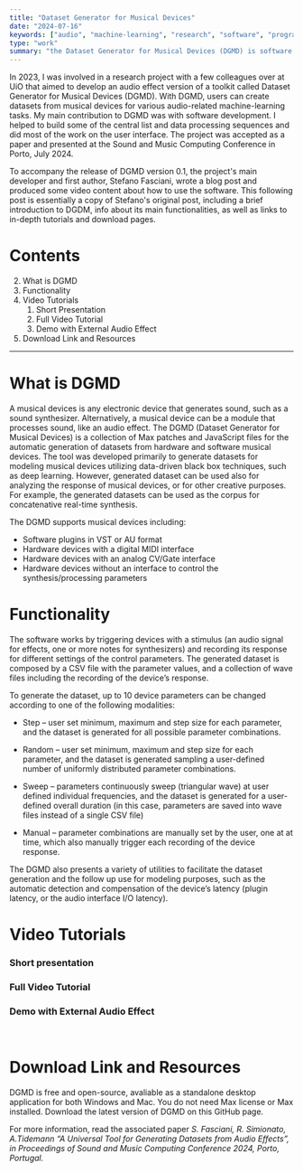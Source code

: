 ```yaml
---
title: "Dataset Generator for Musical Devices"
date: "2024-07-16"
keywords: ["audio", "machine-learning", "research", "software", "programming", "max", "javascript", "midi", "realtime", "mapping"]
type: "work"
summary: "the Dataset Generator for Musical Devices (DGMD) is software that can generate datasets from audio effects specifically for machine-learning tasks. This post takes a closer look at the DGMD software, including links to tutorials and download pages. Original post by Stefano Fasciani."
---
```


<MyImage src="dgmd-overview.png" alt="DGMD software main UI" isExpandable={true} />

In 2023, I was involved in a research project with a few colleagues over at UiO that aimed to develop an audio effect version of a toolkit called Dataset Generator for Musical Devices (DGMD). With DGMD, users can create datasets from musical devices for various audio-related machine-learning tasks. My main contribution to DGMD was with software development. I helped to build some of the central list and data processing sequences and did most of the work on the user interface. The project was accepted as a paper and presented at the <MyLink href="https://smcnetwork.org/">Sound and Music Computing Conference</MyLink> in Porto, July 2024.

To accompany the release of DGMD version 0.1, the project's main developer and first author, Stefano Fasciani, wrote a blog post and produced some video content about how to use the software. This following post is essentially a copy of <MyLink href="https://stefanofasciani.com/2023/09/17/dataset-generator-for-musical-devices-effects/">Stefano's original post</MyLink>, including a brief introduction to DGDM, info about its main functionalities, as well as links to in-depth tutorials and download pages.

# Contents

2. <MyLink type="toc" href="#what-is-dgmd">What is DGMD</MyLink>
3. <MyLink type="toc" href="#functionality">Functionality</MyLink>
4. <MyLink type="toc" href="#video-tutorials">Video Tutorials</MyLink>
   1. <MyLink type="toc" href="#short-presentation">Short Presentation</MyLink>
   2. <MyLink type="toc" href="#full-video-tutorial">Full Video Tutorial</MyLink>
   3. <MyLink type="toc" href="#demo-with-external-audio-effect">Demo with External Audio Effect</MyLink>
5. <MyLink type="toc" href="#download-link-and-resources">Download Link and Resources</MyLink>

---

# What is DGMD

A musical devices is any electronic device that generates sound, such as a sound synthesizer. Alternatively, a musical device can be a module that processes sound, like an audio effect. The DGMD (Dataset Generator for Musical Devices) is a collection of Max patches and JavaScript files for the automatic generation of datasets from hardware and software musical devices. The tool was developed primarily to generate datasets for modeling musical devices utilizing data-driven black box techniques, such as deep learning. However, generated dataset can be used also for analyzing the response of musical devices, or for other creative purposes. For example, the generated datasets can be used as the corpus for concatenative real-time synthesis.

The DGMD supports musical devices including:

- Software plugins in VST or AU format
- Hardware devices with a digital MIDI interface
- Hardware devices with an analog CV/Gate interface
- Hardware devices without an interface to control the synthesis/processing parameters

# Functionality

The software works by triggering devices with a stimulus (an audio signal for effects, one or more notes for synthesizers) and recording its response for different settings of the control parameters. The generated dataset is composed by a CSV file with the parameter values, and a collection of wave files including the recording of the device’s response.

To generate the dataset, up to 10 device parameters can be changed according to one of the following modalities:

- Step – user set minimum, maximum and step size for each parameter, and the dataset is generated for all possible parameter combinations.

- Random – user set minimum, maximum and step size for each parameter, and the dataset is generated sampling a user-defined number of uniformly distributed parameter combinations.

- Sweep – parameters continuously sweep (triangular wave) at user defined individual frequencies, and the dataset is generated for a user-defined overall duration (in this case, parameters are saved into wave files instead of a single CSV file)

- Manual – parameter combinations are manually set by the user, one at at time, which also manually trigger each recording of the device response.

The DGMD also presents a variety of utilities to facilitate the dataset generation and the follow up use for modeling purposes, such as the automatic detection and compensation of the device’s latency (plugin latency, or the audio interface I/O latency).

# Video Tutorials

### Short presentation

<MySpotifyPlayer embedUrl="https://www.youtube.com/embed/JBqiSYhKdqw?si=UO22ZM44lYnaIKPn" />

### Full Video Tutorial

<MySpotifyPlayer embedUrl="https://www.youtube.com/embed/idbwOFVlEQI?si=vD_FsAzlogvvKBQv" />

### Demo with External Audio Effect

<MySpotifyPlayer embedUrl="https://www.youtube.com/embed/lHm2h8GAUvA?si=7ofowlvYknlDRzJf" />

<br />

# Download Link and Resources

DGMD is free and open-source, avaliable as a standalone desktop application for both Windows and Mac. You do not need Max license or Max installed. Download the latest version of DGMD on <MyLink href="https://github.com/stefanofasciani/DGMD/releases">this GitHub page</MyLink>.

For more information, read the associated paper _S. Fasciani, R. Simionato, A.Tidemann “A Universal Tool for Generating Datasets from Audio Effects”, in Proceedings of Sound and Music Computing Conference 2024, Porto, Portugal._
